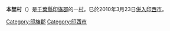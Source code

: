 {{日本町村 (廢除)
| 自治體名=本埜
| 町村=村
| 町村章=
| 日文原名=本埜村
| 平假名=もとのむら
| 羅馬字拼音=Motono-mura
| 都道府縣=千葉縣
| 支廳=
| 廢除時間 = 2010年3月23日
| 廢除理由 = 編入合併
| 廢除時處置 = [[印旛村|印旛村]]、'''本埜村''' → [[印西市|印西市]]
| 現在自治體 = 印西市
| 郡=印旛郡
| 編號=12328-5
| 面積=23.72
| 邊界未定=
| 人口=9,001
| 統計時間= 2007年9月1日
| 自治體=[[印西市|印西市]]、[[成田市|成田市]]、[[榮町_(千葉縣)|榮町]]、[[印旛村|印旛村]]
| 樹=
| 花=
| 鳥=
| 其他象徵物=
| 其他象徵=
| 郵遞區號=270-2392
| 所在地=印旛郡本埜村笠神2587番地
| 電話號碼=476-97-1111
| 外部連結=http://www.vill.motono.chiba.jp/
| 經度=
| 緯度=
| 地圖=
| 註記=
}}
'''本埜村'''（{{jpn|j=本埜村|hg=もとのむら|rm=Motono mura|f=y}}）是[[千葉縣|千葉縣]][[印旛郡|印旛郡]]的一[[村|村]]。已於2010年3月23日[[市町村合併|併入]][[印西市|印西市]]。

{{千葉縣}}{{Authority control}}

[[Category:印旛郡|Category:印旛郡]]
[[Category:印西市|Category:印西市]]